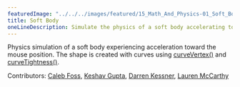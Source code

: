 ```yaml
---
featuredImage: "../../../images/featured/15_Math_And_Physics-01_Soft_Body-thumbnail.png"
title: Soft Body
oneLineDescription: Simulate the physics of a soft body accelerating toward the mouse.
---
```


Physics simulation of a soft body experiencing
acceleration toward the mouse position. The shape is created
with curves using
<a href="https://p5js.org/reference/#/p5/curveVertex">curveVertex()</a>
and
<a href="https://p5js.org/reference/#/p5/curveTightness">curveTightness()</a>.

Contributors: <a href="https://github.com/calebfoss" target="_blank">Caleb Foss</a>, <a href="https://github.com/keshavg2" target="_blank">Keshav Gupta</a>, <a href="https://github.com/dkessner" target="_blank">Darren Kessner</a>, <a href="https://github.com/lmccart" target="_blank">Lauren McCarthy</a>